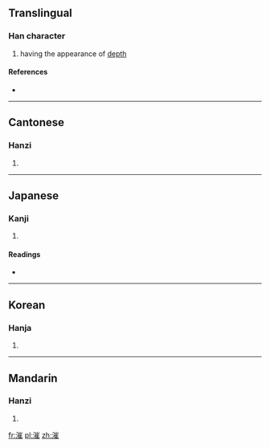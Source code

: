 ==Translingual==

===Han character===
{{Han char|rn=85|rad=水|as=11|sn=14|four=3211<sub>4</sub>|canj=水山人土 (EUOG)}}

# having the appearance of [[depth]]

====References====
* {{Han ref|kx=0648.030|dkj=18183|dj=1058.010|hdz=31724.030|uh=6F3C|ud=28476|bh=E2A8|bd=58024}}

----

==Cantonese==

===Hanzi===
{{yue-hanzi|jyut=|y=cheui2, cheui4}}

# {{defn|lang=yue|sort=水11}}

----

==Japanese==

===Kanji===
{{ja-kanji|grade=|rs=水11}}

# {{defn|lang=ja|sort=水11}}

====Readings====
* {{ja-readings|on=[[さい]] (sai), [[すい]] (sui), [[ずい]] (zui)|kun=[[ふかい]] (fukai)}}

----

==Korean==

===Hanja===
{{ko-hanja|hangeul=[[최]]|eumhun=|rv=choe|mr=ch'oe|y=choy}}

# {{defn|lang=ko|sort=水11}}

----

==Mandarin==

===Hanzi===
{{cmn-hanzi|pin=[[cuǐ]] ([[cui3]]), [[yáng]] ([[yang2]])|wg=ts'ui<sup>3</sup>, yang<sup>2</sup>}}

# {{defn|lang=cmn|sort=水11}}

[[fr:漼]]
[[pl:漼]]
[[zh:漼]]